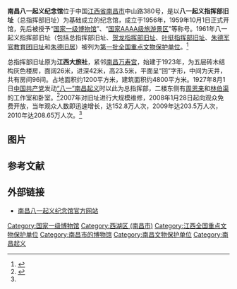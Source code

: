 {{coord|28|40|41|N|115|53|04|E|display=title|scale:10000}}
{{文物保护单位
| 级别 = 全国
| 名称 = “八一”起义指挥部旧址
| 子项 = 总指挥部
| 图片 = 
| 所在 = [[江西省|江西省]][[南昌市|南昌市]]
| 分类 = 革命遗址及革命纪念建筑物
| 时代 = 1927年
| 编号 = [[第一批全国重点文物保护单位|第一批]]第13项
| 登录 = 1961年3月4日
}}

'''南昌八一起义纪念馆'''位于中国[[江西省|江西省]][[南昌市|南昌市]]中山路380号，是以'''八一起义指挥部旧址'''（总指挥部旧址）为基础成立的纪念馆，成立于1956年，1959年10月1日正式开馆，先后被授予“[[国家一级博物馆|国家一级博物馆]]”、“[[国家AAAA级旅游景区|国家AAAA级旅游景区]]”等称号。1961年八一起义指挥部旧址（包括总指挥部旧址、[[贺龙指挥部旧址|贺龙指挥部旧址]]、[[叶挺指挥部旧址|叶挺指挥部旧址]]、[[朱德军官教育团旧址|朱德军官教育团旧址]]和[[花园角二号|朱德旧居]]）被列为[[第一批全国重点文物保护单位|第一批全国重点文物保护单位]]。<ref name="南昌八一起义纪念馆发展规划">{{cite web|title=南昌八一起义纪念馆发展规划|author=|url=http://www.ncuprising.com/aboutus/&FrontComContent_list01-1314172718615gkContId=b71180d1-e689-4db9-8c75-6bce6392d8c5&comContentId=b71180d1-e689-4db9-8c75-6bce6392d8c5.html|publisher=南昌八一起义纪念馆官方网站}}{{dead link|date=2017年11月 |bot=InternetArchiveBot |fix-attempted=yes }}</ref>

总指挥部旧址原为'''江西大旅社'''，紧邻[[南昌万寿宫|南昌万寿宫]]，始建于1923年，为五层砖木结构灰色楼房，面阔26米，进深42米，高23.5米，平面呈“回”字形，中间为天井，共有房间96间。占地面积约1200平方米，建筑面积约4800平方米。1927年8月1日[[中国共产党|中国共产党]]发动[[南昌起义|“八一”南昌起义]]时以此为总指挥部，二楼东侧有[[周恩来|周恩来]]和[[林伯渠|林伯渠]]的工作室和卧室。<ref>{{Cite book |author=《全国重点文物保护单位》编辑委员会 编 |title=全国重点文物保护单位（第一至第五批）·第Ⅱ卷 |publisher=文物出版社 |year=2004 |isbn=7-5010-1525-2 |pages=265 }}</ref>2007年对旧址进行大规模维修，2008年1月28日起向观众免费开放，当年观众人数即迅速增长，达152.8万人次，2009年达203.5万人次，2010年达208.65万人次。<ref name="南昌八一起义纪念馆发展规划"/>

== 图片 ==

{{Gallery
|title=
|footer=
|width=300
|height=
|lines=1
|File:Nanchang Bayi Qiyi Jinianguan 20120712-01.jpg|纪念馆大门
|File:Nanchang Bayi Qiyi Jinianguan 20120712-03.jpg|“江西大旅社”北面
|File:庆祝中国共产党成立100周年北京长安街沿线立体花坛 建军大业.jpg|庆祝中国共产党成立100周年北京长安街沿线立体花坛“建军大业”}}


==参考文献==
{{commonscat|Site-Memorial of the August 1 Nanchang Uprising}}
{{Reflist}}

== 外部链接 ==
* [http://www.81-china.com/index.html 南昌八一起义纪念馆官方网站] {{Wayback|url=http://www.81-china.com/index.html |date=20200823113902 }}

{{老南昌}}
{{江西全国重点文物保护单位}}
{{中国国家一级博物馆}}

{{DEFAULTSORT:N}}
[[Category:国家一级博物馆|Category:国家一级博物馆]]
[[Category:西湖区_(南昌市)|Category:西湖区 (南昌市)]]
[[Category:江西全国重点文物保护单位|Category:江西全国重点文物保护单位]]
[[Category:南昌市的博物馆|Category:南昌市的博物馆]]
[[Category:南昌文物保护单位|Category:南昌文物保护单位]]
[[Category:南昌起义|Category:南昌起义]]